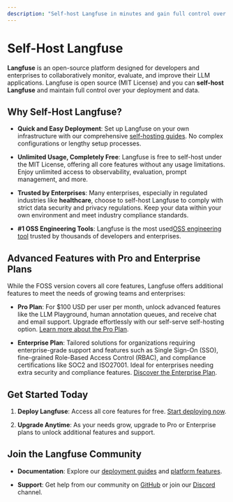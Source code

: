 ```yaml
---
description: "Self-host Langfuse in minutes and gain full control over your LLM observability and trace data."
---
```


# Self-Host Langfuse

**Langfuse** is an open-source platform designed for developers and enterprises to collaboratively monitor, evaluate, and improve their LLM applications. Langfuse is open source (MIT License) and you can **self-host Langfuse** and maintain full control over your deployment and data.

## Why Self-Host Langfuse?

- **Quick and Easy Deployment**: Set up Langfuse on your own infrastructure with our comprehensive [self-hosting guides](/docs/deployment). No complex configurations or lengthy setup processes.

- **Unlimited Usage, Completely Free**: Langfuse is free to self-host under the MIT License, offering all core features without any usage limitations. Enjoy unlimited access to observability, evaluation, prompt management, and more.

- **Trusted by Enterprises**: Many enterprises, especially in regulated industries like **healthcare**, choose to self-host Langfuse to comply with strict data security and privacy regulations. Keep your data within your own environment and meet industry compliance standards.

- **#1 OSS Engineering Tools**: Langfuse is the most used[OSS engineering tool](/blog/2024-11-most-used-oss-llmops) trusted by thousands of developers and enterprises.

## Advanced Features with Pro and Enterprise Plans

While the FOSS version covers all core features, Langfuse offers additional features to meet the needs of growing teams and enterprises:

- **Pro Plan**: For $100 USD per user per month, unlock advanced features like the LLM Playground, human annotation queues, and receive chat and email support. Upgrade effortlessly with our self-serve self-hosting option. [Learn more about the Pro Plan](https://langfuse-docs-git-marc-lfe-2587-langfuse.vercel.app/pricing-self-host).

- **Enterprise Plan**: Tailored solutions for organizations requiring enterprise-grade support and features such as Single Sign-On (SSO), fine-grained Role-Based Access Control (RBAC), and compliance certifications like SOC2 and ISO27001. Ideal for enterprises needing extra security and compliance features. [Discover the Enterprise Plan](/enterprise).

## Get Started Today

1. **Deploy Langfuse**: Access all core features for free. [Start deploying now](/docs/deployment).

2. **Upgrade Anytime**: As your needs grow, upgrade to Pro or Enterprise plans to unlock additional features and support.

## Join the Langfuse Community

- **Documentation**: Explore our [deployment guides](/docs/deployment) and [platform features](/docs/features).

- **Support**: Get help from our community on [GitHub](https://github.com/langfuse/langfuse) or join our [Discord](https://discord.gg/langfuse) channel.